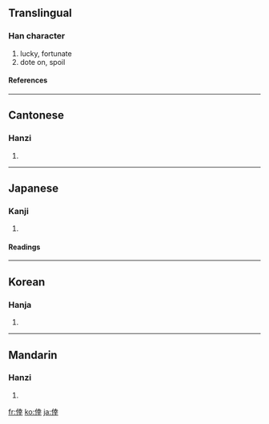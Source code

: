 {{see|幸}}

==Translingual==
===Han character===
{{Han char|rn=9|rad=人|as=08|sn=10|four=2424<sub>1</sub>|canj=人土廿十 (OGTJ)}}
# lucky, fortunate
# dote on, spoil
====References====
{{Han ref|kx=0107.310|dkj=00771|dj=0229.110|hdz=10170.060|uh=5016|ud=20502|bh=ADC6|bd=44486}}
----
==Cantonese==
===Hanzi===
{{yue-hanzi|jyut=|y=hang6}}
# {{defn|Cantonese}}
----
==Japanese==
===Kanji===
{{ja-kanji|grade=|rs=人08}}
# {{defn|Japanese}}
====Readings====
{{ja-readings|on=[[こう]] (kō)|kun=[[さいわい]] (saiwai)}}
----
==Korean==
===Hanja===
{{ko-hanja|hangeul=행|rv=haeng|mr=haeng}}
# {{defn|Korean}}
----
==Mandarin==
===Hanzi===
{{cmn-hanzi|pin=[[xìng]] ([[xing4]])|wg=hsing<sup>4</sup>}}
# {{defn|Mandarin}}

[[fr:倖]]
[[ko:倖]]
[[ja:倖]]